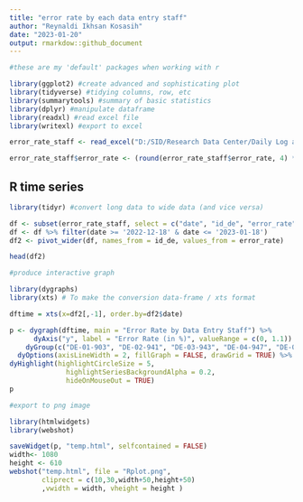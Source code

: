 ```yaml
---
title: "error rate by each data entry staff"
author: "Reynaldi Ikhsan Kosasih"
date: "2023-01-20"
output: rmarkdow::github_document
---
```

```r

#these are my 'default' packages when working with r

library(ggplot2) #create advanced and sophisticating plot
library(tidyverse) #tidying columns, row, etc
library(summarytools) #summary of basic statistics
library(dplyr) #manipulate dataframe
library(readxl) #read excel file
library(writexl) #export to excel

error_rate_staff <- read_excel("D:/SID/Research Data Center/Daily Log and Performance Report - SID's Research Data Center.xlsx", sheet = "Staff Daily Performance", col_types = c("date", "text", "text", "numeric", "numeric", "numeric", "numeric", "text"))

error_rate_staff$error_rate <- (round(error_rate_staff$error_rate, 4) * 100) #convert error rate to a round number with two decimals for better readability
```
## R time series

```r
library(tidyr) #convert long data to wide data (and vice versa)

df <- subset(error_rate_staff, select = c("date", "id_de", "error_rate"))
df <- df %>% filter(date >= '2022-12-18' & date <= '2023-01-18')
df2 <- pivot_wider(df, names_from = id_de, values_from = error_rate)

head(df2)
```
```r
#produce interactive graph

library(dygraphs)
library(xts) # To make the conversion data-frame / xts format

dftime = xts(x=df2[,-1], order.by=df2$date)

p <- dygraph(dftime, main = "Error Rate by Data Entry Staff") %>%
      dyAxis("y", label = "Error Rate (in %)", valueRange = c(0, 1.1)) %>%
    dyGroup(c("DE-01-903", "DE-02-941", "DE-03-943", "DE-04-947", "DE-05-948", "DE-06-960", "DE-07-963"), drawPoints = TRUE, color = c("blue", "green", "#6A3D9A", "#E31A1C", "darkturquoise", "#FF7F00", "brown")) %>%
  dyOptions(axisLineWidth = 2, fillGraph = FALSE, drawGrid = TRUE) %>%
dyHighlight(highlightCircleSize = 5, 
              highlightSeriesBackgroundAlpha = 0.2,
              hideOnMouseOut = TRUE)
p

#export to png image

library(htmlwidgets)
library(webshot)

saveWidget(p, "temp.html", selfcontained = FALSE)
width<- 1080
height <- 610
webshot("temp.html", file = "Rplot.png",
        cliprect = c(10,30,width+50,height+50)
        ,vwidth = width, vheight = height )
```